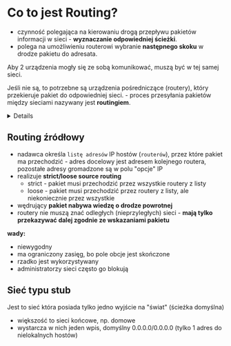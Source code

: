 
# Co to jest Routing?

- czynność polegająca na kierowaniu drogą przepływu pakietów informacji w sieci - **wyznaczanie odpowiedniej ścieżki**.
- polega na umożliwieniu routerowi wybranie **następnego skoku** w drodze pakietu do adresata.

<Callout type="warning">
  Aby 2 urządzenia mogły się ze sobą komunikować, muszą być w tej samej sieci.
</Callout>

<Callout type="info">

Jeśli nie są, to potrzebne są urządzenia pośredniczące (routery), który przekieruje pakiet do odpowiedniej sieci. - proces przesyłania pakietów między sieciami nazywany jest **routingiem**.

</Callout>

<Details summary='więcej o bramie domyślnej...'>

- host musi mieć skonfigurowany adres `bramy domyślnej`, aby wiedział, gdzie kierować pakiety, których nie może dostarczyć bezpośrednio.
- da się ją nadpisać zmieniając ustawienia karty sieciowej
- brama jest w tej samej sieci co host
- da się znaleźć ją poleceniem `ipconfig` (default gateway)
- interfejs routera jest hostem w sieci, router może mieć wiele interfejsów
- router ma tablice routingu, które określają, jakie pakiety kierować do jakich interfejsów

</Details>

## Routing źródłowy

- nadawca określa `listę adresów` IP hostów (`routerów`), przez które pakiet ma przechodzić - adres docelowy jest adresem kolejnego routera, pozostałe adresy gromadzone są w polu "opcje" IP
- realizuje **strict/loose source routing**
  - strict - pakiet musi przechodzić przez wszystkie routery z listy
  - loose - pakiet musi przechodzić przez routery z listy, ale niekoniecznie przez wszystkie
- wędrujący **pakiet nabywa wiedzę o drodze powrotnej**
- routery nie muszą znać odległych (nieprzyległych) sieci - **mają tylko przekazywać dalej zgodnie ze wskazaniami pakietu**

**wady:**

- niewygodny
- ma ograniczony zasięg, bo pole obcje jest skończone
- rzadko jest wykorzystywany
- administratorzy sieci często go blokują

## Sieć typu **stub**

Jest to sieć która posiada tylko jedno wyjście na "świat" (ścieżka domyślna)

- większość to sieci końcowe, np. domowe
- wystarcza w nich jeden wpis, domyślny 0.0.0.0/0.0.0.0 (tylko 1 adres do nielokalnych hostów)

